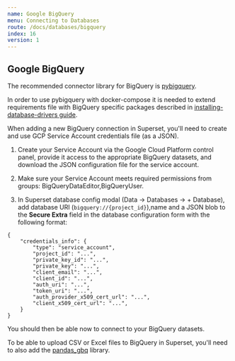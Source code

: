 ```yaml
---
name: Google BigQuery
menu: Connecting to Databases
route: /docs/databases/bigquery
index: 16
version: 1
---
```


## Google BigQuery

The recommended connector library for BigQuery is
[pybigquery](https://github.com/mxmzdlv/pybigquery). 

In order to use pybigquery with docker-compose it is needed to extend requirements file with BigQuery specific packages described in [installing-database-drivers guide](../installing-database-drivers).

When adding a new BigQuery connection in Superset, you'll need to create and use GCP Service Account
credentials file (as a JSON).

1. Create your Service Account via the Google Cloud Platform control panel, provide it access to the
   appropriate BigQuery datasets, and download the JSON configuration file for the service account.

2. Make sure your Service Account meets required permissions from groups: BigQueryDataEditor,BigQueryUser. 

3. In Superset database config modal (Data -> Databases -> + Database), add database URI (```bigquery://{project_id}```),name and a JSON blob to the **Secure Extra** field in the database configuration form with
   the following format:

```
{
    "credentials_info": {
        "type": "service_account",
        "project_id": "...",
        "private_key_id": "...",
        "private_key": "...",
        "client_email": "...",
        "client_id": "...",
        "auth_uri": "...",
        "token_uri": "...",
        "auth_provider_x509_cert_url": "...",
        "client_x509_cert_url": "...",
    }
}
```

You should then be able now to connect to your BigQuery datasets.

To be able to upload CSV or Excel files to BigQuery in Superset, you'll need to also add the
[pandas_gbq](https://github.com/pydata/pandas-gbq) library.

